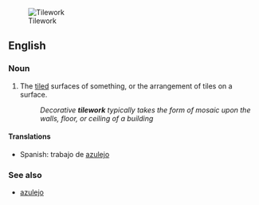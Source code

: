 [[Image:Azulejos Parque Eduardo VII-2.jpg|thumb|Tilework]]
==English==

===Noun===
{{wikipedia}}
{{en-noun|-}}

# The [[tile]]d surfaces of something, or the arrangement of tiles on a surface.
#: ''Decorative '''tilework''' typically takes the form of mosaic upon the walls, floor, or ceiling of a building''

====Translations====
{{trans-top|the tiled surfaces of something, or the arrangement of tiles on a surface}}
{{trans-mid}}
*Spanish: trabajo de [[azulejo]]
{{trans-bottom}}

===See also===
* [[azulejo]]